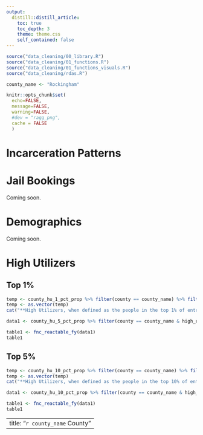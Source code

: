 ```yaml
---
output: 
  distill::distill_article:
    toc: true
    toc_depth: 3
    theme: theme.css
    self_contained: false
---
```


```r
source("data_cleaning/00_library.R")
source("data_cleaning/01_functions.R")
source("data_cleaning/01_functions_visuals.R")
source("data_cleaning/rdas.R")

county_name <- "Rockingham"
```

```r
knitr::opts_chunk$set(
  echo=FALSE, 
  message=FALSE, 
  warning=FALSE,
  #dev = "ragg_png",
  cache = FALSE
  )
```

# Incarceration Patterns

# Jail Bookings

Coming soon.

# Demographics

Coming soon.


# High Utilizers

## Top 1%

```r
temp <- county_hu_1_pct_prop %>% filter(county == county_name) %>% filter(high_utilizer_1_pct == "Yes") %>% select(freq) 
temp <- as.vector(temp)
cat("**High Utilizers, when defined as the people in the top 1% of entrances, accounted for ", round(temp$freq*100, 1), "% of all entrances between FY2019 and FY2021", ".**\n\n", sep = "")
```

```r
data1 <- county_hu_5_pct_prop %>% filter(county == county_name & high_utilizer_5_pct != "Total") %>% ungroup() %>% select(-county) %>% droplevels() 

table1 <- fnc_reactable_fy(data1)
table1
```
## Top 5%

```r
temp <- county_hu_10_pct_prop %>% filter(county == county_name) %>% filter(high_utilizer_10_pct == "Yes") %>% select(freq) 
temp <- as.vector(temp)
cat("**High Utilizers, when defined as the people in the top 10% of entrances, accounted for ", round(temp$freq*100, 1), "% of all entrances between FY2019 and FY2021", ".**\n\n", sep = "")
```

```r
data1 <- county_hu_10_pct_prop %>% filter(county == county_name & high_utilizer_10_pct != "Total") %>% ungroup() %>% select(-county) %>% droplevels() 

table1 <- fnc_reactable_fy(data1)
table1
```

---
title: "`r county_name` County"
---
